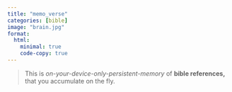 ```yaml
---
title: "memo_verse"
categories: [bible]
image: "brain.jpg"
format: 
  html:
    minimal: true
    code-copy: true
---
```


> This is *on-your-device-only-persistent-memory* of **bible references,** that you accumulate on the fly.

<script src="rapid_ui.js"></script>
